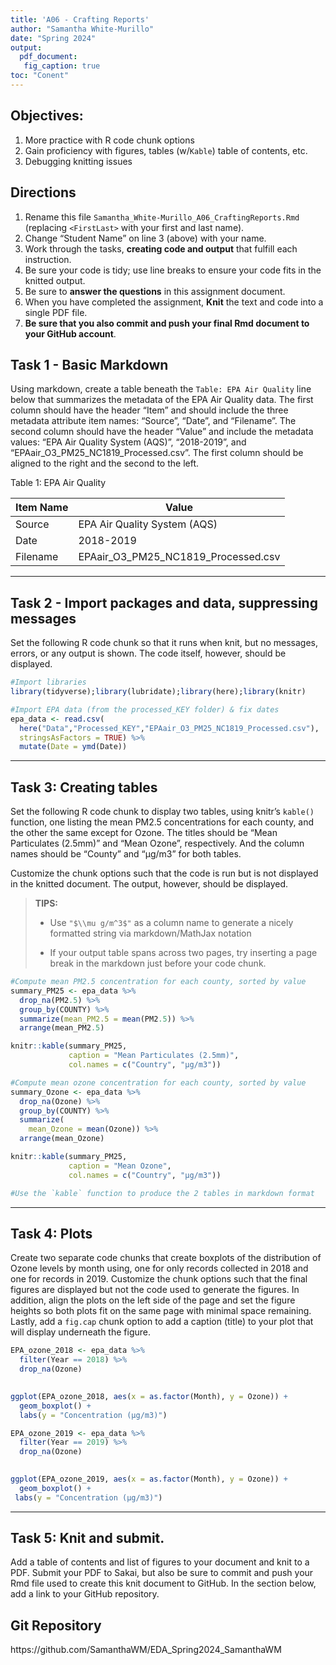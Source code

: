 ```yaml
---
title: 'A06 - Crafting Reports'
author: "Samantha White-Murillo" 
date: "Spring 2024"
output: 
  pdf_document:
   fig_caption: true
toc: "Conent"
---
```


\listoffigures

## Objectives:

1.  More practice with R code chunk options
2.  Gain proficiency with figures, tables (w/`Kable`) table of contents, etc.
3.  Debugging knitting issues

## Directions

1.  Rename this file `Samantha_White-Murillo_A06_CraftingReports.Rmd` (replacing `<FirstLast>` with your first and last name).
2.  Change "Student Name" on line 3 (above) with your name.
3.  Work through the tasks, **creating code and output** that fulfill each instruction.
4.  Be sure your code is tidy; use line breaks to ensure your code fits in the knitted output.
5.  Be sure to **answer the questions** in this assignment document.
6.  When you have completed the assignment, **Knit** the text and code into a single PDF file.
7.  **Be sure that you also commit and push your final Rmd document to your GitHub account**.

## Task 1 - Basic Markdown

Using markdown, create a table beneath the `Table: EPA Air Quality` line below that summarizes the metadata of the EPA Air Quality data. The first column should have the header "Item" and should include the three metadata attribute item names: "Source", "Date", and "Filename". The second column should have the header "Value" and include the metadata values: "EPA Air Quality System (AQS)", "2018-2019", and "EPAair_O3_PM25_NC1819_Processed.csv". The first column should be aligned to the right and the second to the left.

Table 1: EPA Air Quality

| Item Name | Value                               |
|-----------|-------------------------------------|
| Source    | EPA Air Quality System (AQS)        |
| Date      | 2018-2019                           |
| Filename  | EPAair_O3_PM25_NC1819_Processed.csv |

------------------------------------------------------------------------

## Task 2 - Import packages and data, suppressing messages

Set the following R code chunk so that it runs when knit, but no messages, errors, or any output is shown. The code itself, however, should be displayed.

```r
#Import libraries
library(tidyverse);library(lubridate);library(here);library(knitr)

#Import EPA data (from the processed_KEY folder) & fix dates
epa_data <- read.csv(
  here("Data","Processed_KEY","EPAair_O3_PM25_NC1819_Processed.csv"),
  stringsAsFactors = TRUE) %>% 
  mutate(Date = ymd(Date))
```

------------------------------------------------------------------------

\newpage

## Task 3: Creating tables

Set the following R code chunk to display two tables, using knitr's `kable()` function, one listing the mean PM2.5 concentrations for each county, and the other the same except for Ozone. The titles should be "Mean Particulates (2.5mm)" and "Mean Ozone", respectively. And the column names should be "County" and "µg/m3" for both tables.

Customize the chunk options such that the code is run but is not displayed in the knitted document. The output, however, should be displayed.

> **TIPS:**
>
> -   Use `"$\\mu g/m^3$"` as a column name to generate a nicely formatted string via markdown/MathJax notation
>
> -   If your output table spans across two pages, try inserting a page break in the markdown just before your code chunk.

```r
#Compute mean PM2.5 concentration for each county, sorted by value
summary_PM25 <- epa_data %>% 
  drop_na(PM2.5) %>% 
  group_by(COUNTY) %>% 
  summarize(mean_PM2.5 = mean(PM2.5)) %>% 
  arrange(mean_PM2.5)

knitr::kable(summary_PM25, 
             caption = "Mean Particulates (2.5mm)",
             col.names = c("Country", "µg/m3"))

#Compute mean ozone concentration for each county, sorted by value
summary_Ozone <- epa_data %>% 
  drop_na(Ozone) %>% 
  group_by(COUNTY) %>% 
  summarize(
    mean_Ozone = mean(Ozone)) %>% 
  arrange(mean_Ozone)

knitr::kable(summary_PM25, 
             caption = "Mean Ozone",
             col.names = c("Country", "µg/m3"))

#Use the `kable` function to produce the 2 tables in markdown format

```

------------------------------------------------------------------------

## Task 4: Plots

Create two separate code chunks that create boxplots of the distribution of Ozone levels by month using, one for only records collected in 2018 and one for records in 2019. Customize the chunk options such that the final figures are displayed but not the code used to generate the figures. In addition, align the plots on the left side of the page and set the figure heights so both plots fit on the same page with minimal space remaining. Lastly, add a `fig.cap` chunk option to add a caption (title) to your plot that will display underneath the figure.

```r
EPA_ozone_2018 <- epa_data %>%
  filter(Year == 2018) %>%
  drop_na(Ozone)
  
```


```r

ggplot(EPA_ozone_2018, aes(x = as.factor(Month), y = Ozone)) +
  geom_boxplot() +
  labs(y = "Concentration (µg/m3)")

```

```r
EPA_ozone_2019 <- epa_data %>%
  filter(Year == 2019) %>%
  drop_na(Ozone)
  
```


```r

ggplot(EPA_ozone_2019, aes(x = as.factor(Month), y = Ozone)) +
  geom_boxplot() +
 labs(y = "Concentration (µg/m3)")

```

\newpage

------------------------------------------------------------------------

## Task 5: Knit and submit.

Add a table of contents and list of figures to your document and knit to a PDF. Submit your PDF to Sakai, but also be sure to commit and push your Rmd file used to create this knit document to GitHub. In the section below, add a link to your GitHub repository.

## Git Repository

https://github.com/SamanthaWM/EDA_Spring2024_SamanthaWM

